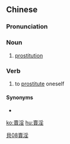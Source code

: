 {{also|卖淫}}
==Chinese==
{{zh-forms|s=卖淫}}

===Pronunciation===
{{zh-pron
|m=màiyín
|c=maai6 jam4
|h=pfs=mai-yìm
|cat=n,v
}}

===Noun===
{{zh-noun}}

# [[prostitution]]

===Verb===
{{zh-verb}}

# to [[prostitute]] oneself

====Synonyms====
* {{zh-l|賣春}}

[[Category:zh:Sex|貝08賣淫]]

[[ko:賣淫]]
[[hu:賣淫]]
